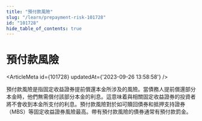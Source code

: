 ```yaml
---
title: "預付款風險"
slug: "/learn/prepayment-risk-101728"
id: "101728"
hide_table_of_contents: true
---
```



# 預付款風險

<ArticleMeta id={101728} updatedAt={'2023-09-26 13:58:58'} />
<div className='border-solid border-b border-t-0 my-4 border-[var(--ifm-color-gray-300)]' />

預付款風險是指固定收益證券提前償還本金所涉及的風險。當債務人提前償還部分本金時，他們無需償付該部分本金的利息。這意味着與相關固定收益證券的投資者將不會收到本金所支付的利息。預付款風險對於如可贖回債券和抵押支持證券（MBS）等固定收益證券風險最高。帶有預付款風險的債券通常有預付款罰金。
